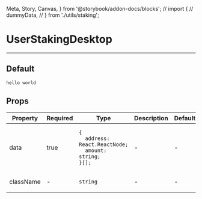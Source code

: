   Meta, Story, Canvas,
} from '@storybook/addon-docs/blocks';
// import {
//   dummyData,
// } from './utils/staking';


<Meta title="UserStakingDesktop" component={UserStakingDesktop} />

# UserStakingDesktop
---

## Default
<Canvas>
  <Story name="Default">
    <UserStakingDesktop />
  </Story>
</Canvas>

```
hello world
```

## Props
<table>
<thead>
  <tr>
    <th>Property</th>
    <th>Required</th>
    <th>Type</th>
    <th>Description</th>
    <th>Default</th>
  </tr>
  </thead>
  <tbody>
  <tr>
    <td>data</td>
    <td>true</td>
    <td>

```
{
  address: React.ReactNode;
  amount: string;
}[];
```

  </td>
    <td>-</td>
    <td>-</td>
  </tr>

  <tr>
    <td>className</td>
    <td>-</td>
    <td>

`string`

  </td>
    <td>-</td>
    <td>-</td>
  </tr>
  </tbody>
</table>
<br/>
